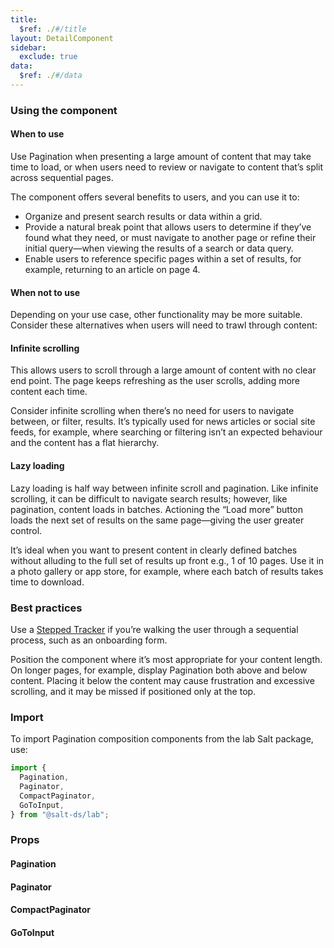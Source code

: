```yaml
---
title:
  $ref: ./#/title
layout: DetailComponent
sidebar:
  exclude: true
data:
  $ref: ./#/data
---
```


### Using the component

#### When to use

Use Pagination when presenting a large amount of content that may take time to load, or when users need to review or navigate to content that’s split across sequential pages.

The component offers several benefits to users, and you can use it to:

- Organize and present search results or data within a grid.
- Provide a natural break point that allows users to determine if they’ve found what they need, or must navigate to another page or refine their initial query—when viewing the results of a search or data query.
- Enable users to reference specific pages within a set of results, for example, returning to an article on page 4.

#### When not to use

Depending on your use case, other functionality may be more suitable. Consider these alternatives when users will need to trawl through content:

#### Infinite scrolling

This allows users to scroll through a large amount of content with no clear end point. The page keeps refreshing as the user scrolls, adding more content each time.

Consider infinite scrolling when there’s no need for users to navigate between, or filter, results. It’s typically used for news articles or social site feeds, for example, where searching or filtering isn’t an expected behaviour and the content has a flat hierarchy.

#### Lazy loading

Lazy loading is half way between infinite scroll and pagination. Like infinite scrolling, it can be difficult to navigate search results; however, like pagination, content loads in batches. Actioning the “Load more” button loads the next set of results on the same page—giving the user greater control.

It’s ideal when you want to present content in clearly defined batches without alluding to the full set of results up front e.g., 1 of 10 pages. Use it in a photo gallery or app store, for example, where each batch of results takes time to download.

### Best practices

Use a [Stepped Tracker](../stepped-tracker/index) if you’re walking the user through a sequential process, such as an onboarding form.

Position the component where it’s most appropriate for your content length. On longer pages, for example, display Pagination both above and below content. Placing it below the content may cause frustration and excessive scrolling, and it may be missed if positioned only at the top.

### Import

To import Pagination composition components from the lab Salt package, use:

```js
import {
  Pagination,
  Paginator,
  CompactPaginator,
  GoToInput,
} from "@salt-ds/lab";
```

### Props

#### Pagination

<PropsTable packageName="lab" componentName="Pagination" />

#### Paginator

<PropsTable packageName="lab" componentName="Paginator" />

#### CompactPaginator

<PropsTable packageName="lab" componentName="CompactPaginator" />

#### GoToInput

<PropsTable packageName="lab" componentName="GoToInput" />
